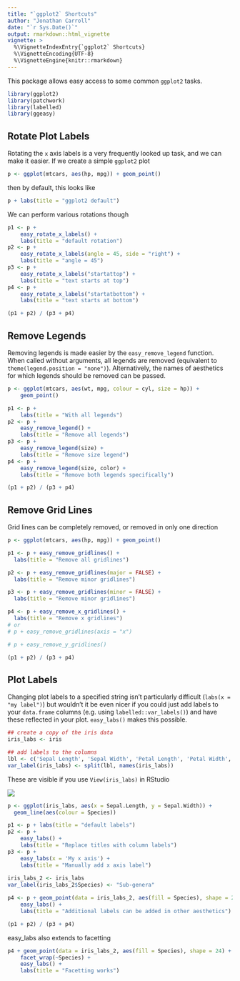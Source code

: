 ```yaml
---
title: "`ggplot2` Shortcuts"
author: "Jonathan Carroll"
date: "`r Sys.Date()`"
output: rmarkdown::html_vignette
vignette: >
  %\VignetteIndexEntry{`ggplot2` Shortcuts}
  %\VignetteEncoding{UTF-8}
  %\VignetteEngine{knitr::rmarkdown}
---
```


This package allows easy access to some common `ggplot2` tasks. 

```r
library(ggplot2)
library(patchwork)
library(labelled)
library(ggeasy)
```

## Rotate Plot Labels

Rotating the `x` axis labels is a very frequently looked up task, and we can make it easier. If we create a simple `ggplot2` plot

```r
p <- ggplot(mtcars, aes(hp, mpg)) + geom_point()
```

then by default, this looks like

```r
p + labs(title = "ggplot2 default")
```

We can perform various rotations though

```r
p1 <- p + 
    easy_rotate_x_labels() + 
    labs(title = "default rotation")
p2 <- p + 
    easy_rotate_x_labels(angle = 45, side = "right") + 
    labs(title = "angle = 45")
p3 <- p + 
    easy_rotate_x_labels("startattop") + 
    labs(title = "text starts at top")
p4 <- p + 
    easy_rotate_x_labels("startatbottom") + 
    labs(title = "text starts at bottom")

(p1 + p2) / (p3 + p4)
```

## Remove Legends

Removing legends is made easier by the `easy_remove_legend` function.  When called without arguments, all legends are removed (equivalent to `theme(legend.position = "none")`). Alternatively, the names of aesthetics for which legends should be removed can be passed.

```r
p <- ggplot(mtcars, aes(wt, mpg, colour = cyl, size = hp)) +
    geom_point()

p1 <- p + 
    labs(title = "With all legends")
p2 <- p + 
    easy_remove_legend() + 
    labs(title = "Remove all legends")
p3 <- p + 
    easy_remove_legend(size) + 
    labs(title = "Remove size legend")
p4 <- p + 
    easy_remove_legend(size, color) + 
    labs(title = "Remove both legends specifically")

(p1 + p2) / (p3 + p4)
```

## Remove Grid Lines

Grid lines can be completely removed, or removed in only one direction

```r
p <- ggplot(mtcars, aes(hp, mpg)) + geom_point()

p1 <- p + easy_remove_gridlines() + 
  labs(title = "Remove all gridlines")

p2 <- p + easy_remove_gridlines(major = FALSE) +
  labs(title = "Remove minor gridlines")

p3 <- p + easy_remove_gridlines(minor = FALSE) +
  labs(title = "Remove minor gridlines")

p4 <- p + easy_remove_x_gridlines() + 
  labs(title = "Remove x gridlines")
# or
# p + easy_remove_gridlines(axis = "x")

# p + easy_remove_y_gridlines()

(p1 + p2) / (p3 + p4)
```

## Plot Labels

Changing plot labels to a specified string isn't particularly difficult (`labs(x = "my label")`) but wouldn't it be even nicer if you could just add labels to your `data.frame` columns (e.g. using `labelled::var_labels()`) and have these reflected in your plot. `easy_labs()` makes this possible.

```r
## create a copy of the iris data
iris_labs <- iris

## add labels to the columns
lbl <- c('Sepal Length', 'Sepal Width', 'Petal Length', 'Petal Width', 'Flower\nSpecies')
var_label(iris_labs) <- split(lbl, names(iris_labs))
```

These are visible if you use `View(iris_labs)` in RStudio

![](View_iris_labs.png)

```r
p <- ggplot(iris_labs, aes(x = Sepal.Length, y = Sepal.Width)) +
  geom_line(aes(colour = Species))

p1 <- p + labs(title = "default labels")
p2 <- p + 
    easy_labs() + 
    labs(title = "Replace titles with column labels")
p3 <- p + 
    easy_labs(x = 'My x axis') + 
    labs(title = "Manually add x axis label")
    
iris_labs_2 <- iris_labs
var_label(iris_labs_2$Species) <- "Sub-genera"

p4 <- p + geom_point(data = iris_labs_2, aes(fill = Species), shape = 24) +
    easy_labs() + 
    labs(title = "Additional labels can be added in other aesthetics")

(p1 + p2) / (p3 + p4)
```

easy_labs also extends to facetting

```r
p4 + geom_point(data = iris_labs_2, aes(fill = Species), shape = 24) +
    facet_wrap(~Species) + 
    easy_labs() + 
    labs(title = "Facetting works")
```


